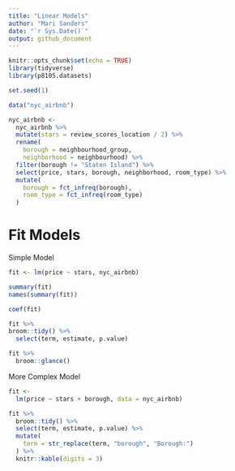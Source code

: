 ```yaml
---
title: "Linear Models"
author: "Mari Sanders"
date: "`r Sys.Date()`"
output: github_document
---
```


```r
knitr::opts_chunk$set(echo = TRUE)
library(tidyverse)
library(p8105.datasets)

set.seed(1)
```

```r
data("nyc_airbnb")

nyc_airbnb <- 
  nyc_airbnb %>% 
  mutate(stars = review_scores_location / 2) %>% 
  rename(
    borough = neighbourhood_group,
    neighborhood = neighbourhood) %>%  
  filter(borough != "Staten Island") %>% 
  select(price, stars, borough, neighborhood, room_type) %>% 
  mutate(
    borough = fct_infreq(borough), 
    room_type = fct_infreq(room_type)
  )


```

# Fit Models 

Simple Model 

```r
fit <- lm(price ~ stars, nyc_airbnb)

summary(fit)
names(summary(fit))

coef(fit)

fit %>% 
broom::tidy() %>% 
  select(term, estimate, p.value)

fit %>% 
  broom::glance()
```

More Complex Model 

```r
fit <- 
  lm(price ~ stars + borough, data = nyc_airbnb)

fit %>%  
  broom::tidy() %>% 
  select(term, estimate, p.value) %>% 
  mutate(
    term = str_replace(term, "borough", "Borough:")
  ) %>% 
  knitr::kable(digits = 3)
```


